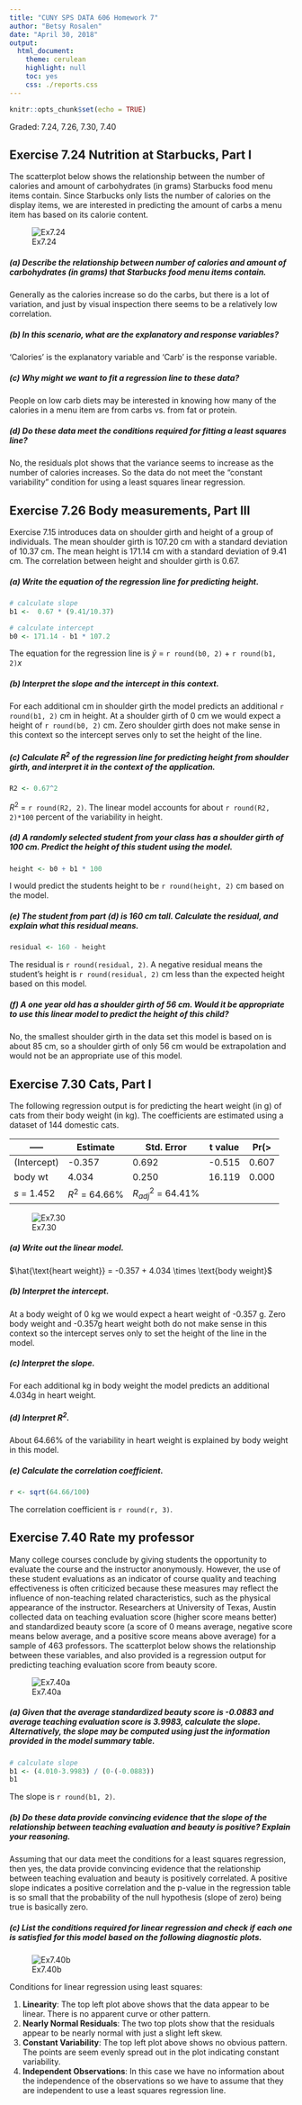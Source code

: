 ```yaml
---
title: "CUNY SPS DATA 606 Homework 7"
author: "Betsy Rosalen"
date: "April 30, 2018"
output:
  html_document:
    theme: cerulean
    highlight: null
    toc: yes
    css: ./reports.css
---
```


```r
knitr::opts_chunk$set(echo = TRUE)
```

Graded: 7.24, 7.26, 7.30, 7.40

## Exercise 7.24 Nutrition at Starbucks, Part I

The scatterplot below shows the relationship between the number of calories and amount of carbohydrates (in grams) Starbucks food menu items contain. Since Starbucks only lists the number of calories on the display items, we are interested in predicting the amount of carbs a menu item has based on its calorie content.

![Ex7.24](Ex7.24.png)

#####  (a) Describe the relationship between number of calories and amount of carbohydrates (in grams) that Starbucks food menu items contain.

Generally as the calories increase so do the carbs, but there is a lot of variation, and just by visual inspection there seems to be a relatively low correlation.

#####  (b) In this scenario, what are the explanatory and response variables?

'Calories' is the explanatory variable and 'Carb' is the response variable.

#####  (c) Why might we want to fit a regression line to these data?

People on low carb diets may be interested in knowing how many of the calories in a menu item are from carbs vs. from fat or protein.  

#####  (d) Do these data meet the conditions required for fitting a least squares line?

No, the residuals plot shows that the variance seems to increase as the number of calories increases.  So the data do not meet the "constant variability" condition for using a least squares linear regression.

## Exercise 7.26 Body measurements, Part III

Exercise 7.15 introduces data on shoulder girth and height of a group of individuals. The mean shoulder girth is 107.20 cm with a standard deviation of 10.37 cm. The mean height is 171.14 cm with a standard deviation of 9.41 cm. The correlation between height and shoulder girth is 0.67.

#####  (a) Write the equation of the regression line for predicting height.

```r
# calculate slope
b1 <-  0.67 * (9.41/10.37)

# calculate intercept
b0 <- 171.14 - b1 * 107.2
```

The equation for the regression line is $\hat{y}$ = `r round(b0, 2)` + `r round(b1, 2)`$x$

#####  (b) Interpret the slope and the intercept in this context.

For each additional cm in shoulder girth the model predicts an additional `r round(b1, 2)` cm in height.  At a shoulder girth of 0 cm we would expect a height of `r round(b0, 2)` cm.  Zero shoulder girth does not make sense in this context so the intercept serves only to set the height of the line.  

#####  (c) Calculate $R^2$ of the regression line for predicting height from shoulder girth, and interpret it in the context of the application.

```r
R2 <- 0.67^2
```

$R^2$ = `r round(R2, 2)`.  The linear model accounts for about `r round(R2, 2)*100` percent of the variability in height.

#####  (d) A randomly selected student from your class has a shoulder girth of 100 cm. Predict the height of this student using the model.

```r
height <- b0 + b1 * 100
```

I would predict the students height to be `r round(height, 2)` cm based on the model.

#####  (e) The student from part (d) is 160 cm tall. Calculate the residual, and explain what this residual means.

```r
residual <- 160 - height
```

The residual is `r round(residual, 2)`.  A negative residual means the student's height is `r round(residual, 2)` cm less than the expected height based on this model.

#####  (f) A one year old has a shoulder girth of 56 cm. Would it be appropriate to use this linear model to predict the height of this child?

No, the smallest shoulder girth in the data set this model is based on is about 85 cm, so a shoulder girth of only 56 cm would be extrapolation and would not be an appropriate use of this model.

## Exercise 7.30 Cats, Part I

The following regression output is for predicting the heart weight (in g) of cats from their body weight (in kg). The coefficients are estimated using a dataset of 144 domestic cats.

----- | Estimate | Std. Error | t value | Pr(>|t|)
----- | ----- | ----- | ----- | -----
(Intercept) | -0.357 | 0.692 | -0.515 | 0.607
body wt | 4.034 | 0.250 | 16.119 | 0.000
$s$ = 1.452 | $R^2$ = 64.66% | $R^2_{adj}$ = 64.41%

![Ex7.30](Ex7.30.png)

#####  (a) Write out the linear model.

$\hat{\text{heart weight}} = -0.357 + 4.034 \times \text{body weight}$

#####  (b) Interpret the intercept.

At a body weight of 0 kg we would expect a heart weight of -0.357 g.  Zero body weight and -0.357g heart weight both do not make sense in this context so the intercept serves only to set the height of the line in the model.  

#####  (c) Interpret the slope.

For each additional kg in body weight the model predicts an additional 4.034g in heart weight.  

#####  (d) Interpret $R^2$.

About 64.66% of the variability in heart weight is explained by body weight in this model.  

#####  (e) Calculate the correlation coefficient.

```r
r <- sqrt(64.66/100)
```

The correlation coefficient is `r round(r, 3)`.

## Exercise 7.40 Rate my professor

Many college courses conclude by giving students the opportunity to evaluate the course and the instructor anonymously. However, the use of these student evaluations as an indicator of course quality and teaching effectiveness is often criticized because these measures may reflect the influence of non-teaching related characteristics, such as the physical appearance of the instructor. Researchers at University of Texas, Austin collected data on teaching evaluation score (higher score means better) and standardized beauty score (a score of 0 means average, negative score means below average, and a positive score means above average) for a sample of 463 professors. The scatterplot below shows the relationship between these variables, and also provided is a regression output for predicting teaching evaluation score from beauty score.

![Ex7.40a](Ex7.40a.png)

#####  (a) Given that the average standardized beauty score is -0.0883 and average teaching evaluation score is 3.9983, calculate the slope. Alternatively, the slope may be computed using just the information provided in the model summary table.

```r
# calculate slope
b1 <- (4.010-3.9983) / (0-(-0.0883))
b1
```

The slope is `r round(b1, 2)`.

#####  (b) Do these data provide convincing evidence that the slope of the relationship between teaching evaluation and beauty is positive? Explain your reasoning.

Assuming that our data meet the conditions for a least squares regression, then yes, the data provide convincing evidence that the relationship between teaching evaluation and beauty is positively correlated.  A positive slope indicates a positive correlation and the p-value in the regression table is so small that the probability of the null hypothesis (slope of zero) being true is basically zero.  

#####  (c) List the conditions required for linear regression and check if each one is satisfied for this model based on the following diagnostic plots.

![Ex7.40b](Ex7.40b.png)

Conditions for linear regression using least squares:

1. **Linearity**: The top left plot above shows that the data appear to be linear.  There is no apparent curve or other pattern.
2. **Nearly Normal Residuals**: The two top plots show that the residuals appear to be nearly normal with just a slight left skew.
3. **Constant Variability**: The top left plot above shows no obvious pattern.  The points are seem evenly spread out in the plot indicating constant variability.
4. **Independent Observations**: In this case we have no information about the independence of the observations so we have to assume that they are independent to use a least squares regression line.
